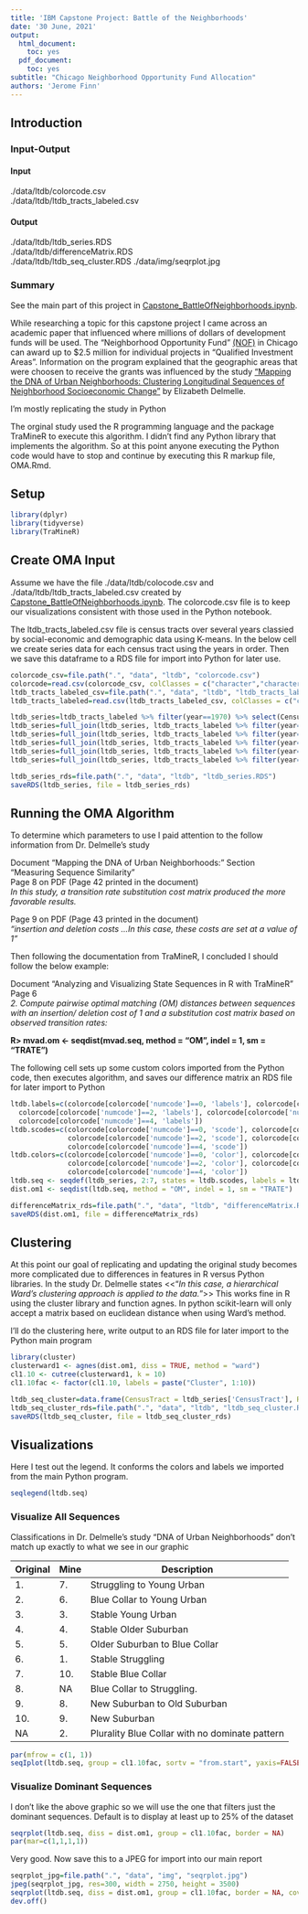 ```yaml
---
title: 'IBM Capstone Project: Battle of the Neighborhoods'
date: '30 June, 2021'
output:
  html_document:
    toc: yes
  pdf_document:
    toc: yes
subtitle: "Chicago Neighborhood Opportunity Fund Allocation"
authors: 'Jerome Finn'
---
```

## Introduction

### Input-Output

#### Input  

./data/ltdb/colorcode.csv  
./data/ltdb/ltdb_tracts_labeled.csv  

#### Output  
./data/ltdb/ltdb_series.RDS  
./data/ltdb/differenceMatrix.RDS  
./data/ltdb/ltdb_seq_cluster.RDS 
./data/img/seqrplot.jpg

### Summary

See the main part of this project in [Capstone_BattleOfNeighborhoods.ipynb](Capstone_BattleOfNeighborhoods.html).  
  
While researching a topic for this capstone project I came across an academic paper that influenced where millions of dollars of development funds will be used. The "Neighborhood Opportunity Fund" [(NOF)](https://neighborhoodopportunityfund.com) in Chicago can award up to \$2.5 million for individual projects in "Qualified Investment Areas". Information on the program explained that the geographic areas that were choosen to receive the grants was influenced by the study ["Mapping the DNA of Urban Neighborhoods: Clustering Longitudinal Sequences of Neighborhood Socioeconomic Change"](https://www.tandfonline.com/doi/full/10.1080/00045608.2015.1096188) by Elizabeth Delmelle.  
  
I'm mostly replicating the study in Python  
  
The orginal study used the R programming language and the package TraMineR to execute this algorithm. I didn't find any Python library that implements the algorithm. So at this point anyone executing the Python code would have to stop and continue by executing this R markup file, OMA.Rmd.  

## Setup

```r

library(dplyr)
library(tidyverse)
library(TraMineR)

```

## Create OMA Input

Assume we have the file ./data/ltdb/colocode.csv and ./data/ltdb/ltdb_tracts_labeled.csv created by 
[Capstone_BattleOfNeighborhoods.ipynb](Capstone_BattleOfNeighborhoods.html). The colorcode.csv file is to keep our visualizations consistent with those used in the Python notebook.  
  
The ltdb_tracts_labeled.csv file is census tracts over several years classied by social-economic and demographic data using K-means. In the below cell we create series data for each census tract using the years in order. Then we save this dataframe to a RDS file for import into Python for later use. 


```r

colorcode_csv=file.path(".", "data", "ltdb", "colorcode.csv")
colorcode=read.csv(colorcode_csv, colClasses = c("character","character", "character", "factor"))
ltdb_tracts_labeled_csv=file.path(".", "data", "ltdb", "ltdb_tracts_labeled.csv")
ltdb_tracts_labeled=read.csv(ltdb_tracts_labeled_csv, colClasses = c("character", "character", "factor"))

ltdb_series=ltdb_tracts_labeled %>% filter(year==1970) %>% select(CensusTract, label) %>% rename('1970'=label)
ltdb_series=full_join(ltdb_series, ltdb_tracts_labeled %>% filter(year==1980) %>% select(CensusTract, label) %>% rename('1980'=label), by='CensusTract')
ltdb_series=full_join(ltdb_series, ltdb_tracts_labeled %>% filter(year==1990) %>% select(CensusTract, label) %>% rename('1990'=label), by='CensusTract')
ltdb_series=full_join(ltdb_series, ltdb_tracts_labeled %>% filter(year==2000) %>% select(CensusTract, label) %>% rename('2000'=label), by='CensusTract')
ltdb_series=full_join(ltdb_series, ltdb_tracts_labeled %>% filter(year==2010) %>% select(CensusTract, label) %>% rename('2010'=label), by='CensusTract')
ltdb_series=full_join(ltdb_series, ltdb_tracts_labeled %>% filter(year==2019) %>% select(CensusTract, label) %>% rename('2019'=label), by='CensusTract')

ltdb_series_rds=file.path(".", "data", "ltdb", "ltdb_series.RDS")
saveRDS(ltdb_series, file = ltdb_series_rds)

```

## Running the OMA Algorithm

To determine which parameters to use I paid attention to the follow information from Dr. Delmelle's study

Document "Mapping the DNA of Urban Neighborhoods:" Section "Measuring Sequence Similarity"  
Page 8 on PDF (Page 42 printed in the document)  
*In this study, a transition rate substitution cost matrix produced the more favorable results.*   
  
Page 9 on PDF (Page 43 printed in the document)  
*"insertion and deletion costs ...In this case, these costs are set at a value of 1"* 
 
Then following the documentation from TraMineR, I concluded I should follow the below example: 
 
Document "Analyzing and Visualizing State Sequences in R with TraMineR"  
Page 6  
*2. Compute pairwise optimal matching (OM) distances between sequences with an insertion/*
*deletion cost of 1 and a substitution cost matrix based on observed transition*
*rates:*  
  
**R> mvad.om <- seqdist(mvad.seq, method = "OM", indel = 1, sm = "TRATE")**

The following cell sets up some custom colors imported from the Python code, then executes algorithm, and saves our difference matrix an RDS file for later import to Python

```r

ltdb.labels=c(colorcode[colorcode['numcode']==0, 'labels'], colorcode[colorcode['numcode']==1, 'labels'], 
  colorcode[colorcode['numcode']==2, 'labels'], colorcode[colorcode['numcode']==3, 'labels'], 
  colorcode[colorcode['numcode']==4, 'labels'])
ltdb.scodes=c(colorcode[colorcode['numcode']==0, 'scode'], colorcode[colorcode['numcode']==1, 'scode'], 
              colorcode[colorcode['numcode']==2, 'scode'], colorcode[colorcode['numcode']==3, 'scode'], 
              colorcode[colorcode['numcode']==4, 'scode'])
ltdb.colors=c(colorcode[colorcode['numcode']==0, 'color'], colorcode[colorcode['numcode']==1, 'color'], 
              colorcode[colorcode['numcode']==2, 'color'], colorcode[colorcode['numcode']==3, 'color'], 
              colorcode[colorcode['numcode']==4, 'color'])
ltdb.seq <- seqdef(ltdb_series, 2:7, states = ltdb.scodes, labels = ltdb.labels, cpal = ltdb.colors)
dist.om1 <- seqdist(ltdb.seq, method = "OM", indel = 1, sm = "TRATE")

differenceMatrix_rds=file.path(".", "data", "ltdb", "differenceMatrix.RDS")
saveRDS(dist.om1, file = differenceMatrix_rds)

```

## Clustering

At this point our goal of replicating and updating the original study becomes more complicated due to differences in features in R versus Python libraries. In the study Dr. Delmelle states <<"*In this case, a hierarchical Ward's clustering approach is applied to the data.*">>  This works fine in R using the cluster library and function agnes. In python scikit-learn will only accept a matrix based on euclidean distance when using Ward's method. 
  
I'll do the clustering here, write output to an RDS file for later import to the Python main program


```r
library(cluster)
clusterward1 <- agnes(dist.om1, diss = TRUE, method = "ward")
cl1.10 <- cutree(clusterward1, k = 10)
cl1.10fac <- factor(cl1.10, labels = paste("Cluster", 1:10))

ltdb_seq_cluster=data.frame(CensusTract = ltdb_series['CensusTract'], Rseqclust=c(cl1.10))
ltdb_seq_cluster_rds=file.path(".", "data", "ltdb", "ltdb_seq_cluster.RDS")
saveRDS(ltdb_seq_cluster, file = ltdb_seq_cluster_rds)
```


## Visualizations

Here I test out the legend. It conforms the colors and labels we imported from the main Python program.

```r
seqlegend(ltdb.seq)
```

### Visualize All Sequences

Classifications in Dr. Delmelle's study "DNA of Urban Neighborhoods" don't match up exactly to what we see in our graphic  
  
Original|Mine|Description
--------|----|--------------------
1. | 7.  | Struggling to Young Urban    
2. | 6.  | Blue Collar to Young Urban  
3. | 3.  | Stable Young Urban  
4. | 4.  | Stable Older Suburban  
5. | 5.  | Older Suburban to Blue Collar
6. | 1.  | Stable Struggling  
7. | 10. | Stable Blue Collar  
8. | NA  | Blue Collar to Struggling.
9. | 8.  | New Suburban to Old Suburban  
10.| 9.  | New Suburban
NA | 2.  | Plurality Blue Collar with no dominate pattern

```r
par(mfrow = c(1, 1))
seqIplot(ltdb.seq, group = cl1.10fac, sortv = "from.start", yaxis=FALSE)

```

### Visualize Dominant Sequences

I don't like the above graphic so we will use the one that filters just the dominant sequences. Default is to display at least up to 25% of the dataset


```r
seqrplot(ltdb.seq, diss = dist.om1, group = cl1.10fac, border = NA)
par(mar=c(1,1,1,1))
```

Very good. Now save this to a JPEG for import into our main report

```r
seqrplot_jpg=file.path(".", "data", "img", "seqrplot.jpg")
jpeg(seqrplot_jpg, res=300, width = 2750, height = 3500)
seqrplot(ltdb.seq, diss = dist.om1, group = cl1.10fac, border = NA, coverage = 0.25)
dev.off()
```



